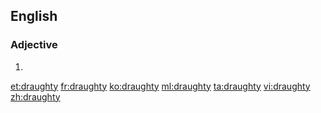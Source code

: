 ==English==

===Adjective===
{{en-adj|draughtier|draughtiest}}

# {{alternative spelling of|drafty}}

[[et:draughty]]
[[fr:draughty]]
[[ko:draughty]]
[[ml:draughty]]
[[ta:draughty]]
[[vi:draughty]]
[[zh:draughty]]